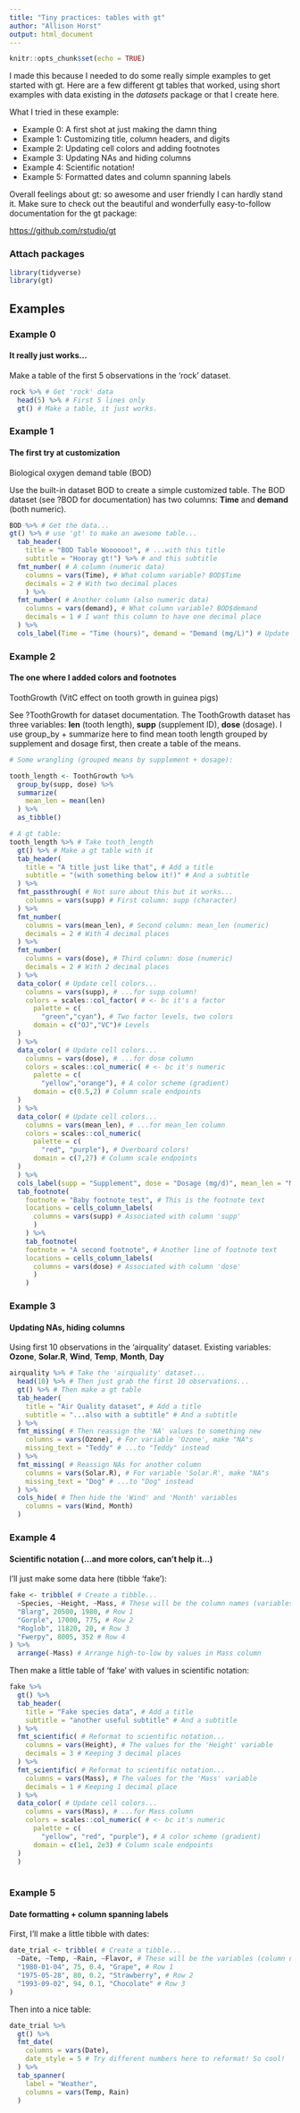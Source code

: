 ```yaml
---
title: "Tiny practices: tables with gt"
author: "Allison Horst"
output: html_document
---
```


```r
knitr::opts_chunk$set(echo = TRUE)
```

I made this because I needed to do some really simple examples to get started with gt. Here are a few different gt tables that worked, using short examples with data existing in the *datasets* package or that I create here. 

What I tried in these example:

- Example 0: A first shot at just making the damn thing
- Example 1: Customizing title, column headers, and digits
- Example 2: Updating cell colors and adding footnotes
- Example 3: Updating NAs and hiding columns
- Example 4: Scientific notation! 
- Example 5: Formatted dates and column spanning labels

Overall feelings about gt: so awesome and user friendly I can hardly stand it. Make sure to check out the beautiful and wonderfully easy-to-follow documentation for the gt package: 

<https://github.com/rstudio/gt>

### Attach packages
```r
library(tidyverse)
library(gt)
```

## Examples {.tabset}

### Example 0 

#### It really just works...

Make a table of the first 5 observations in the 'rock' dataset.

```r

rock %>% # Get 'rock' data
  head(5) %>% # First 5 lines only
  gt() # Make a table, it just works. 

```

### Example 1

#### The first try at customization

Biological oxygen demand table (BOD)

Use the built-in dataset BOD to create a simple customized table. The BOD dataset (see ?BOD for documentation) has two columns: **Time** and **demand** (both numeric).

```r

BOD %>% # Get the data...
gt() %>% # use 'gt' to make an awesome table...
  tab_header( 
    title = "BOD Table Woooooo!", # ...with this title
    subtitle = "Hooray gt!") %>% # and this subtitle
  fmt_number( # A column (numeric data)
    columns = vars(Time), # What column variable? BOD$Time
    decimals = 2 # With two decimal places
    ) %>% 
  fmt_number( # Another column (also numeric data)
    columns = vars(demand), # What column variable? BOD$demand
    decimals = 1 # I want this column to have one decimal place
  ) %>% 
  cols_label(Time = "Time (hours)", demand = "Demand (mg/L)") # Update labels

``` 

### Example 2 

#### The one where I added colors and footnotes 

ToothGrowth (VitC effect on tooth growth in guinea pigs)

See ?ToothGrowth for dataset documentation. The ToothGrowth dataset has three variables: **len** (tooth length), **supp** (supplement ID), **dose** (dosage). I use group_by + summarize here to find mean tooth length grouped by supplement and dosage first, then create a table of the means. 

```r

# Some wrangling (grouped means by supplement + dosage):

tooth_length <- ToothGrowth %>% 
  group_by(supp, dose) %>% 
  summarize(
    mean_len = mean(len)
  ) %>% 
  as_tibble() 

# A gt table: 
tooth_length %>% # Take tooth_length
  gt() %>% # Make a gt table with it
  tab_header(
    title = "A title just like that", # Add a title
    subtitle = "(with something below it!)" # And a subtitle
  ) %>%
  fmt_passthrough( # Not sure about this but it works...
    columns = vars(supp) # First column: supp (character)
  ) %>% 
  fmt_number(
    columns = vars(mean_len), # Second column: mean_len (numeric)
    decimals = 2 # With 4 decimal places
  ) %>% 
  fmt_number(
    columns = vars(dose), # Third column: dose (numeric)
    decimals = 2 # With 2 decimal places
  ) %>% 
  data_color( # Update cell colors...
    columns = vars(supp), # ...for supp column!
    colors = scales::col_factor( # <- bc it's a factor
      palette = c(
        "green","cyan"), # Two factor levels, two colors
      domain = c("OJ","VC")# Levels
  )
  ) %>% 
  data_color( # Update cell colors...
    columns = vars(dose), # ...for dose column 
    colors = scales::col_numeric( # <- bc it's numeric
      palette = c(
        "yellow","orange"), # A color scheme (gradient)
      domain = c(0.5,2) # Column scale endpoints
  )
  ) %>% 
  data_color( # Update cell colors...
    columns = vars(mean_len), # ...for mean_len column
    colors = scales::col_numeric(
      palette = c(
        "red", "purple"), # Overboard colors! 
      domain = c(7,27) # Column scale endpoints
  )
  ) %>% 
  cols_label(supp = "Supplement", dose = "Dosage (mg/d)", mean_len = "Mean Tooth Length") %>% # Make the column headers
  tab_footnote(
    footnote = "Baby footnote test", # This is the footnote text
    locations = cells_column_labels(
      columns = vars(supp) # Associated with column 'supp'
      )
    ) %>% 
    tab_footnote(
    footnote = "A second footnote", # Another line of footnote text
    locations = cells_column_labels( 
      columns = vars(dose) # Associated with column 'dose'
      )
    )

```

### Example 3 

#### Updating NAs, hiding columns

Using first 10 observations in the 'airquality' dataset. Existing variables: **Ozone**, **Solar.R**, **Wind**, **Temp**, **Month**, **Day** 

```r

airquality %>% # Take the 'airquality' dataset...
  head(10) %>% # Then just grab the first 10 observations...
  gt() %>% # Then make a gt table
  tab_header(
    title = "Air Quality dataset", # Add a title
    subtitle = "...also with a subtitle" # And a subtitle
  ) %>%
  fmt_missing( # Then reassign the 'NA' values to something new
    columns = vars(Ozone), # For variable 'Ozone', make "NA"s
    missing_text = "Teddy" # ...to "Teddy" instead
  ) %>% 
  fmt_missing( # Reassign NAs for another column
    columns = vars(Solar.R), # For variable 'Solar.R', make "NA"s
    missing_text = "Dog" # ...to "Dog" instead
  ) %>% 
  cols_hide( # Then hide the 'Wind' and 'Month' variables
    columns = vars(Wind, Month)
  )

```

### Example 4 

#### Scientific notation (...and more colors, can't help it...) 

I'll just make some data here (tibble 'fake'): 

```r

fake <- tribble( # Create a tibble...
  ~Species, ~Height, ~Mass, # These will be the column names (variables)
  "Blarg", 20500, 1980, # Row 1
  "Gorple", 17000, 775, # Row 2
  "Roglob", 11820, 20, # Row 3
  "Fwerpy", 8005, 352 # Row 4
) %>% 
  arrange(-Mass) # Arrange high-to-low by values in Mass column

```

Then make a little table of 'fake' with values in scientific notation:

```r

fake %>% 
  gt() %>% 
  tab_header(
    title = "Fake species data", # Add a title
    subtitle = "another useful subtitle" # And a subtitle
  ) %>%
  fmt_scientific( # Reformat to scientific notation...
    columns = vars(Height), # The values for the 'Height' variable
    decimals = 3 # Keeping 3 decimal places
  ) %>% 
  fmt_scientific( # Reformat to scientific notation...
    columns = vars(Mass), # The values for the 'Mass' variable
    decimals = 1 # Keeping 1 decimal place
  ) %>% 
  data_color( # Update cell colors...
    columns = vars(Mass), # ...for Mass column 
    colors = scales::col_numeric( # <- bc it's numeric
      palette = c(
        "yellow", "red", "purple"), # A color scheme (gradient)
      domain = c(1e1, 2e3) # Column scale endpoints
  )
  )
  

```

### Example 5 
#### Date formatting + column spanning labels

First, I'll make a little tibble with dates:

```r

date_trial <- tribble( # Create a tibble...
  ~Date, ~Temp, ~Rain, ~Flavor, # These will be the variables (column names)
  "1980-01-04", 75, 0.4, "Grape", # Row 1 
  "1975-05-28", 80, 0.2, "Strawberry", # Row 2
  "1993-09-02", 94, 0.1, "Chocolate" # Row 3
)

```

Then into a nice table: 

```r

date_trial %>% 
  gt() %>% 
  fmt_date(
    columns = vars(Date),
    date_style = 5 # Try different numbers here to reformat! So cool!
  ) %>% 
  tab_spanner(
    label = "Weather",
    columns = vars(Temp, Rain)
  )

```

